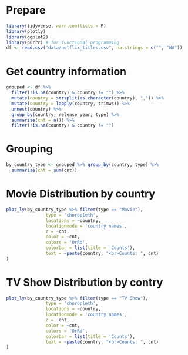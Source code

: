 # Prepare
```r
library(tidyverse, warn.conflicts = F)
library(plotly)
library(ggplot2)
library(purrr) # for functional programming
df <- read.csv("data/netflix_titles.csv", na.strings = c("", "NA"))
```

# Get country information

```r
grouped <- df %>%
  filter(!is.na(country) & country != "") %>%
  mutate(country = strsplit(as.character(country), ",")) %>%
  mutate(country = lapply(country, trimws)) %>%
  unnest(country) %>%
  group_by(country, release_year, type) %>%
  summarise(cnt = n()) %>%
  filter(!is.na(country) & country != "")
```

# Grouping
```r
by_country_type <- grouped %>% group_by(country, type) %>%
  summarise(cnt = sum(cnt))
```
# Movie Distribution by country
```r
plot_ly(by_country_type %>% filter(type == "Movie"), 
               type = 'choropleth',
               locations = ~country,
               locationmode = 'country names',
               z = ~cnt,
               color = ~cnt,
               colors = 'OrRd',
               colorbar = list(title = 'Counts'),
               text = ~paste(country, "<br>Counts: ", cnt)
)
```
# TV Show Distribution by contry
```r
plot_ly(by_country_type %>% filter(type == "TV Show"), 
               type = 'choropleth',
               locations = ~country,
               locationmode = 'country names',
               z = ~cnt,
               color = ~cnt,
               colors = 'OrRd',
               colorbar = list(title = 'Counts'),
               text = ~paste(country, "<br>Counts: ", cnt)
)
```